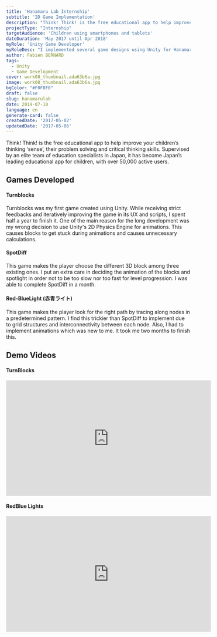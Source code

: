 ```yaml
---
title: 'Hanamaru Lab Internship'
subtitle: '2D Game Implementation'
description: "Think! Think! is the free educational app to help improve your children’s thinking ‘sense’, their problem solving and critical thinking skills."
projectType: "Internship"
targetAudience: 'Children using smartphones and tablets'
dateDuration: 'May 2017 until Apr 2018'
myRole: 'Unity Game Developer'
myRoleDesc: "I implemented several game designs using Unity for Hanamaru Labs educational app, Think-think. I interned there on a twelve hours per week basis. While receiving supervision from Naoki Kosaka and image resources, I implemented the games from scratch until they fully work. During my intern, I mainly used Unity's 2D Tools with minimum reliance on Physics Engine. "
author: Fabien BERNARD
tags:
  - Unity
  - Game Development
cover: work08_thumbnail.ada63b6a.jpg
image: work08_thumbnail.ada63b6a.jpg
bgColor: "#F0F0F0"
draft: false
slug: hanamarulab
date: 2019-07-10
language: en
generate-card: false
createdDate: '2017-05-02'
updatedDate: '2017-05-06'
---
```


Think! Think! is the free educational app to help improve your children’s thinking ‘sense’, their problem solving and critical thinking skills. Supervised by an elite team of education specialists in Japan, it has become Japan’s leading educational app for children, with over 50,000 active users.

## Games Developed
#### Turnblocks
Turnblocks was my first game created using Unity. While receiving strict feedbacks and iteratively improving the game in its UX and scripts, I spent half a year to finish it. One of the main reason for the long development was my wrong decision to use Unity's 2D Physics Engine for animations. This causes blocks to get stuck during animations and causes unnecessary calculations. 
#### SpotDiff
This game makes the player choose the different 3D block among three existing ones. I put an extra care in deciding the animation of the blocks and spotlight in order not to be too slow nor too fast for level progression. I was able to complete SpotDiff in a month.
#### Red-BlueLight (赤青ライト)
This game makes the player look for the right path by tracing along nodes in a predetermined pattern. I find this trickier than SpotDiff to implement due to grid structures and interconnectivity between each node. Also, I had to implement animations which was new to me. It took me two months to finish this.

## Demo Videos
#### TurnBlocks
<iframe width="560" height="315" src="https://www.youtube.com/embed/EKn6xByDtkQ" frameborder="0" allow="accelerometer; autoplay; encrypted-media; gyroscope; picture-in-picture" allowfullscreen></iframe>


#### RedBlue Lights
<iframe width="560" height="315" src="https://www.youtube.com/embed/5S-Iv7xLE1A" frameborder="0" allow="accelerometer; autoplay; encrypted-media; gyroscope; picture-in-picture" allowfullscreen></iframe>

<script src="http://gist-it.appspot.com/https://github.com/richard5635/portfolio_netlify/blob/master/src/pages/404.js#L1-L76"></script>
<script src="http://gist-it.appspot.com/https://gist.github.com/richard5635/b476fc92bfc426c67b47fadc82456d0d"></script>